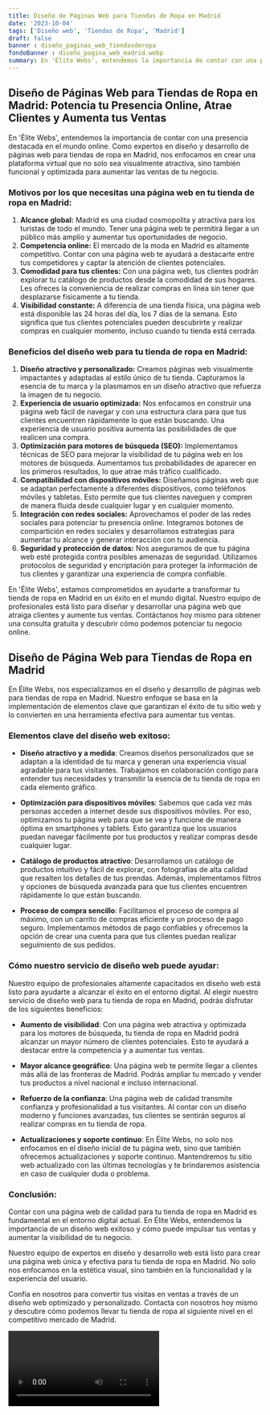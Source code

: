 ```yaml
---
title: Diseño de Páginas Web para Tiendas de Ropa en Madrid
date: '2023-10-04'
tags: ['Diseño web', 'Tiendas de Ropa', 'Madrid']
draft: false
banner : diseño_paginas_web_tiendasderopa
fondoBanner : diseño_pagina_web_madrid.webp
summary: En 'Élite Webs', entendemos la importancia de contar con una presencia destacada en el mundo online. Como expertos en diseño y desarrollo de páginas web para tiendas de ropa en Madrid, nos enfocamos en crear una plataforma virtual que no solo sea visualmente atractiva, sino también funcional y optimizada para aumentar las ventas de tu negocio.
---
```


## Diseño de Páginas Web para Tiendas de Ropa en Madrid: Potencia tu Presencia Online, Atrae Clientes y Aumenta tus Ventas

En 'Élite Webs', entendemos la importancia de contar con una presencia destacada en el mundo online. Como expertos en diseño y desarrollo de páginas web para tiendas de ropa en Madrid, nos enfocamos en crear una plataforma virtual que no solo sea visualmente atractiva, sino también funcional y optimizada para aumentar las ventas de tu negocio.

### Motivos por los que necesitas una página web en tu tienda de ropa en Madrid:

1. **Alcance global:** Madrid es una ciudad cosmopolita y atractiva para los turistas de todo el mundo. Tener una página web te permitirá llegar a un público más amplio y aumentar tus oportunidades de negocio.
2. **Competencia online:** El mercado de la moda en Madrid es altamente competitivo. Contar con una página web te ayudará a destacarte entre tus competidores y captar la atención de clientes potenciales.
3. **Comodidad para tus clientes:** Con una página web, tus clientes podrán explorar tu catálogo de productos desde la comodidad de sus hogares. Les ofreces la conveniencia de realizar compras en línea sin tener que desplazarse físicamente a tu tienda.
4. **Visibilidad constante:** A diferencia de una tienda física, una página web está disponible las 24 horas del día, los 7 días de la semana. Esto significa que tus clientes potenciales pueden descubrirte y realizar compras en cualquier momento, incluso cuando tu tienda está cerrada.

### Beneficios del diseño web para tu tienda de ropa en Madrid:

1. **Diseño atractivo y personalizado:** Creamos páginas web visualmente impactantes y adaptadas al estilo único de tu tienda. Capturamos la esencia de tu marca y la plasmamos en un diseño atractivo que refuerza la imagen de tu negocio.
2. **Experiencia de usuario optimizada:** Nos enfocamos en construir una página web fácil de navegar y con una estructura clara para que tus clientes encuentren rápidamente lo que están buscando. Una experiencia de usuario positiva aumenta las posibilidades de que realicen una compra.
3. **Optimización para motores de búsqueda (SEO):** Implementamos técnicas de SEO para mejorar la visibilidad de tu página web en los motores de búsqueda. Aumentamos tus probabilidades de aparecer en los primeros resultados, lo que atrae más tráfico cualificado.
4. **Compatibilidad con dispositivos móviles:** Diseñamos páginas web que se adaptan perfectamente a diferentes dispositivos, como teléfonos móviles y tabletas. Esto permite que tus clientes naveguen y compren de manera fluida desde cualquier lugar y en cualquier momento.
5. **Integración con redes sociales:** Aprovechamos el poder de las redes sociales para potenciar tu presencia online. Integramos botones de compartición en redes sociales y desarrollamos estrategias para aumentar tu alcance y generar interacción con tu audiencia.
6. **Seguridad y protección de datos:** Nos aseguramos de que tu página web esté protegida contra posibles amenazas de seguridad. Utilizamos protocolos de seguridad y encriptación para proteger la información de tus clientes y garantizar una experiencia de compra confiable.

En 'Élite Webs', estamos comprometidos en ayudarte a transformar tu tienda de ropa en Madrid en un éxito en el mundo digital. Nuestro equipo de profesionales está listo para diseñar y desarrollar una página web que atraiga clientes y aumente tus ventas. Contáctanos hoy mismo para obtener una consulta gratuita y descubrir cómo podemos potenciar tu negocio online.

<GifSeo />

<Cta />

## Diseño de Página Web para Tiendas de Ropa en Madrid

En Élite Webs, nos especializamos en el diseño y desarrollo de páginas web para tiendas de ropa en Madrid. Nuestro enfoque se basa en la implementación de elementos clave que garantizan el éxito de tu sitio web y lo convierten en una herramienta efectiva para aumentar tus ventas.

### Elementos clave del diseño web exitoso:

- **Diseño atractivo y a medida**: Creamos diseños personalizados que se adaptan a la identidad de tu marca y generan una experiencia visual agradable para tus visitantes. Trabajamos en colaboración contigo para entender tus necesidades y transmitir la esencia de tu tienda de ropa en cada elemento gráfico.

- **Optimización para dispositivos móviles**: Sabemos que cada vez más personas acceden a internet desde sus dispositivos móviles. Por eso, optimizamos tu página web para que se vea y funcione de manera óptima en smartphones y tablets. Esto garantiza que los usuarios puedan navegar fácilmente por tus productos y realizar compras desde cualquier lugar.

- **Catálogo de productos atractivo**: Desarrollamos un catálogo de productos intuitivo y fácil de explorar, con fotografías de alta calidad que resalten los detalles de tus prendas. Además, implementamos filtros y opciones de búsqueda avanzada para que tus clientes encuentren rápidamente lo que están buscando.

- **Proceso de compra sencillo**: Facilitamos el proceso de compra al máximo, con un carrito de compras eficiente y un proceso de pago seguro. Implementamos métodos de pago confiables y ofrecemos la opción de crear una cuenta para que tus clientes puedan realizar seguimiento de sus pedidos.

### Cómo nuestro servicio de diseño web puede ayudar:

Nuestro equipo de profesionales altamente capacitados en diseño web está listo para ayudarte a alcanzar el éxito en el entorno digital. Al elegir nuestro servicio de diseño web para tu tienda de ropa en Madrid, podrás disfrutar de los siguientes beneficios:

- **Aumento de visibilidad**: Con una página web atractiva y optimizada para los motores de búsqueda, tu tienda de ropa en Madrid podrá alcanzar un mayor número de clientes potenciales. Esto te ayudará a destacar entre la competencia y a aumentar tus ventas.

- **Mayor alcance geográfico**: Una página web te permite llegar a clientes más allá de las fronteras de Madrid. Podrás ampliar tu mercado y vender tus productos a nivel nacional e incluso internacional.

- **Refuerzo de la confianza**: Una página web de calidad transmite confianza y profesionalidad a tus visitantes. Al contar con un diseño moderno y funciones avanzadas, tus clientes se sentirán seguros al realizar compras en tu tienda de ropa.

- **Actualizaciones y soporte continuo**: En Élite Webs, no solo nos enfocamos en el diseño inicial de tu página web, sino que también ofrecemos actualizaciones y soporte continuo. Mantendremos tu sitio web actualizado con las últimas tecnologías y te brindaremos asistencia en caso de cualquier duda o problema.

### Conclusión:

Contar con una página web de calidad para tu tienda de ropa en Madrid es fundamental en el entorno digital actual. En Élite Webs, entendemos la importancia de un diseño web exitoso y cómo puede impulsar tus ventas y aumentar la visibilidad de tu negocio.

Nuestro equipo de expertos en diseño y desarrollo web está listo para crear una página web única y efectiva para tu tienda de ropa en Madrid. No solo nos enfocamos en la estética visual, sino también en la funcionalidad y la experiencia del usuario.

Confía en nosotros para convertir tus visitas en ventas a través de un diseño web optimizado y personalizado. Contacta con nosotros hoy mismo y descubre cómo podemos llevar tu tienda de ropa al siguiente nivel en el competitivo mercado de Madrid.

<Video />

<CtaBot job='Tiendas de Ropa' city='Madrid'/>

<Gmaps query='Madrid+españa+maps' />